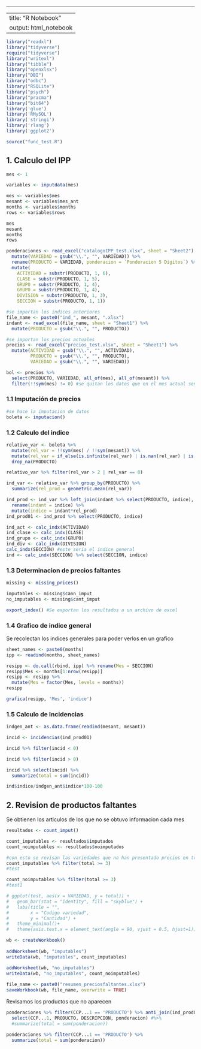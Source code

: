 ------------------------------------------------------------------------

---
title: "R Notebook"
output: html_notebook
---

```r
library("readxl")
library("tidyverse")
require("tidyverse")
library("writexl")
library("tibble")
library("openxlsx")
library("DBI")
library("odbc")
library("RSQLite")
library("psych")
library("pracma")
library("bit64")
library('glue')
library('RMySQL')
library('stringi')
library('rlang')
library('ggplot2')

source("func_test.R")
```

## 1. Calculo del IPP

```r
mes <- 1
```

```r
variables <- inputdata(mes)

mes <- variables$mes
mesant <- variables$mes_ant
months <- variables$months
rows <- variables$rows

mes
mesant
months
rows
```

```r
ponderaciones <- read_excel("catalogoIPP_test.xlsx", sheet = "Sheet2") %>% 
  mutate(VARIEDAD = gsub("\\.", "", VARIEDAD)) %>% 
  rename(PRODUCTO = VARIEDAD, ponderacion = `Ponderacion 5 Digitos`) %>% 
  mutate(
    ACTIVIDAD = substr(PRODUCTO, 1, 6),
    CLASE = substr(PRODUCTO, 1, 5),
    GRUPO = substr(PRODUCTO, 1, 4),
    GRUPO = substr(PRODUCTO, 1, 4),
    DIVISION = substr(PRODUCTO, 1, 3),
    SECCION = substr(PRODUCTO, 1, 1))
```

```r
#se importan los indices anteriores
file_name <- paste0("ind_", mesant, ".xlsx")
indant <- read_excel(file_name, sheet = "Sheet1") %>% 
  mutate(PRODUCTO = gsub("\\.", "", PRODUCTO))
```

```r
#se importan los precios actuales
precios <- read_excel("precios_test.xlsx", sheet = "Sheet1") %>% 
  mutate(ACTIVIDAD = gsub("\\.", "", ACTIVIDAD),
         PRODUCTO = gsub("\\.", "", PRODUCTO),
         VARIEDAD = gsub("\\.", "", VARIEDAD))

bol <- precios %>% 
  select(PRODUCTO, VARIEDAD, all_of(mes), all_of(mesant)) %>% 
  filter(!!sym(mes) != 0) #se quitan los datos que en el mes actual son cero para imputarlos
```

### 1.1 Imputación de precios

```r
#se hace la imputacion de datos
boleta <- imputacion()
```

### 1.2 Calculo del indice

```r
relativo_var <- boleta %>% 
  mutate(rel_var = !!sym(mes) / !!sym(mesant)) %>% 
  mutate(rel_var = if_else(is.infinite(rel_var) | is.nan(rel_var) | is.na(rel_var), 1, rel_var)) %>%
  drop_na(PRODUCTO)
```

```r
relativo_var %>% filter(rel_var > 2 | rel_var == 0)
```

```r
ind_var <- relativo_var %>% group_by(PRODUCTO) %>% 
  summarize(rel_prod = geometric.mean(rel_var))
```

```r
ind_prod <- ind_var %>% left_join(indant %>% select(PRODUCTO, indice), by = join_by(PRODUCTO)) %>% 
  rename(indant = indice) %>% 
  mutate(indice = indant*rel_prod) 
ind_prod01 <- ind_prod %>% select(PRODUCTO, indice)
```

```r
ind_act <- calc_indx(ACTIVIDAD)
ind_clase <- calc_indx(CLASE)
ind_grupo <- calc_indx(GRUPO)
ind_div <- calc_indx(DIVISION)
calc_indx(SECCION) #este seria el indice general
ind <- calc_indx(SECCION) %>% select(SECCION, indice)
```

### 1.3 Determinacion de precios faltantes

```r
missing <- missing_prices()

imputables <- missing$cann_imput
no_imputables <- missing$cant_imput
```

```r
export_index() #Se exportan los resultados a un archivo de excel
```

### 1.4 Grafico de indice general

Se recolectan los indices generales para poder verlos en un grafico

```r
sheet_names <- paste0(months)
ipp <- readind(months, sheet_names)

resipp <- do.call(rbind, ipp) %>% rename(Mes = SECCION)
resipp$Mes <- months[1:nrow(resipp)]
resipp <- resipp %>%
  mutate(Mes = factor(Mes, levels = months))
resipp
```

```r
grafica(resipp, 'Mes', 'indice')
```

### 1.5 Calculo de Incidencias

```r
indgen_ant <- as.data.frame(readind(mesant, mesant))

incid <- incidencias(ind_prod01)
```

```r
incid %>% filter(incid < 0)
```

```r
incid %>% filter(incid > 0)
```

```r
incid %>% select(incid) %>% 
  summarize(total = sum(incid))
```

```r
ind$indice/indgen_ant$indice*100-100
```

## 2. Revision de productos faltantes

Se obtienen los articulos de los que no se obtuvo informacion cada mes

```r
resultados <- count_imput()

count_imputables <- resultados$imputados
count_noimputables <- resultados$noimputados
```

```r
#con esto se revisan las variedades que no han presentado precios en tres o mas meses 
count_imputables %>% filter(total >= 3)
#test
```

```r
count_noimputables %>% filter(total >= 3)
#test1
```

```r
# ggplot(test, aes(x = VARIEDAD, y = total)) +
#   geom_bar(stat = "identity", fill = "skyblue") +
#   labs(title = "",
#        x = "Codigo variedad",
#        y = "Cantidad") +
#   theme_minimal()+
#   theme(axis.text.x = element_text(angle = 90, vjust = 0.5, hjust=1))
```

```r
wb <- createWorkbook()
 
addWorksheet(wb, "imputables")
writeData(wb, "imputables", count_imputables)

addWorksheet(wb, "no_imputables")
writeData(wb, "no_imputables", count_noimputables)
 
file_name <- paste0("resumen_preciosfaltantes.xlsx")
saveWorkbook(wb, file_name, overwrite = TRUE)
```

Revisamos los productos que no aparecen

```r
ponderaciones %>% filter(CCP...1 == 'PRODUCTO') %>% anti_join(ind_prod01) %>% 
  select(CCP...1, PRODUCTO, DESCRIPCION, ponderacion) #%>% 
  #summarize(total = sum(ponderacion))
```

```r
ponderaciones %>% filter(CCP...1 == 'PRODUCTO') %>% 
  summarize(total = sum(ponderacion))
```
